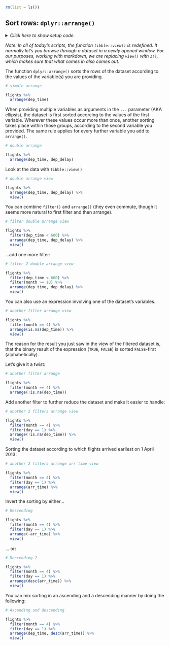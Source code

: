 ```r
rm(list = ls())
```


## Sort rows: `dplyr::arrange()`

<details><summary>*Click here to show setup code.*</summary>
```r
### Sort rows: `dplyr::arrange()`

```
```r
library(tidyverse)
library(nycflights13)

library(conflicted)
conflict_prefer("filter", "dplyr")
view <- I
```
</details>


*Note: In all of today's scripts, the function `tibble::view()` is redefined.
It normally let's you browse through a dataset in a newly opened window.
For our purposes, working with markdown, we are replacing `view()` with `I()`, which makes sure that what comes in also comes out.*

The function `dplyr::arrange()` sorts the rows of the dataset according to the values of the variable(s) you are providing.

```r
# simple arrange
```
```r
flights %>%
  arrange(dep_time)
```

When providing multiple variables as arguments in the `...` parameter (AKA ellipsis), the dataset is first sorted accorcing to the values of the first variable.
Wherever these values occur more than once, another sorting takes place within those groups, according to the second variable you provided.
The same rule applies for every further variable you add to `arrange()`.

```r
# double arrange
```
```r
flights %>%
  arrange(dep_time, dep_delay)
```

Look at the data with `tibble::view()`

```r
# double arrange view
```
```r
flights %>%
  arrange(dep_time, dep_delay) %>%
  view()
```

You can combine `filter()` and `arrange()` (they even commute, though it seems more natural to first filter and then arrange).

```r
# filter double arrange view
```
```r
flights %>%
  filter(dep_time < 600) %>%
  arrange(dep_time, dep_delay) %>%
  view()
```

...add one more filter:

```r
# filter 2 double arrange view
```
```r
flights %>%
  filter(dep_time < 600) %>%
  filter(month >= 10) %>%
  arrange(dep_time, dep_delay) %>%
  view()
```

You can also use an expression involving one of the dataset's variables.

```r
# another filter arrange view
```
```r
flights %>%
  filter(month == 4) %>%
  arrange(is.na(dep_time)) %>%
  view()
```

The reason for the result you just saw in the view of the filtered dataset is, that the binary result of the expression (`TRUE`, `FALSE`) is sorted `FALSE`-first (alphabetically).

Let's give it a twist:

```r
# another filter arrange
```
```r
flights %>%
  filter(month == 4) %>%
  arrange(!is.na(dep_time))
```

Add another filter to further reduce the dataset and make it easier to handle:

```r
# another 2 filters arrange view
```
```r
flights %>%
  filter(month == 4) %>%
  filter(day == 1) %>%
  arrange(!is.na(dep_time)) %>%
  view()
```

Sorting the dataset according to which flights arrived earliest on 1 April 2013:

```r
# another 2 filters arrange arr time view
```
```r
flights %>%
  filter(month == 4) %>%
  filter(day == 1) %>%
  arrange(arr_time) %>%
  view()
```

Invert the sorting by either...

```r
# Descending
```
```r
flights %>%
  filter(month == 4) %>%
  filter(day == 1) %>%
  arrange(-arr_time) %>%
  view()
```

... or:

```r
# Descending 2
```
```r
flights %>%
  filter(month == 4) %>%
  filter(day == 1) %>%
  arrange(desc(arr_time)) %>%
  view()
```

You can mix sorting in an ascending and a descending manner by doing the following:

```r
# Ascending and descending
```
```r
flights %>%
  filter(month == 4) %>%
  filter(day == 1) %>%
  arrange(dep_time, desc(arr_time)) %>%
  view()
```
